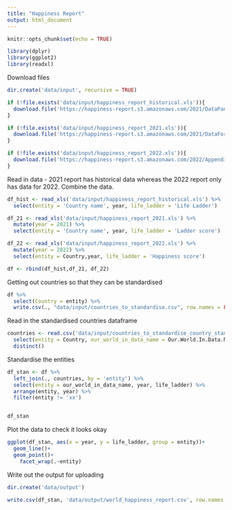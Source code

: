 ```yaml
---
title: "Happiness Report"
output: html_document
---
```


```r
knitr::opts_chunk$set(echo = TRUE)
```

```r

library(dplyr)
library(ggplot2)
library(readxl)
```

Download files
```r

dir.create('data/input', recursive = TRUE)

if (!file.exists('data/input/happiness_report_historical.xls')){
  download.file('https://happiness-report.s3.amazonaws.com/2021/DataPanelWHR2021C2.xls', 'data/input/happiness_report_historical.xls')
}

if (!file.exists('data/input/happiness_report_2021.xls')){
  download.file('https://happiness-report.s3.amazonaws.com/2021/DataForFigure2.1WHR2021C2.xls', 'data/input/happiness_report_2021.xls')
}

if (!file.exists('data/input/happiness_report_2022.xls')){
  download.file('https://happiness-report.s3.amazonaws.com/2022/Appendix_2_Data_for_Figure_2.1.xls', 'data/input/happiness_report_2022.xls')
}


```

Read in data - 2021 report has historical data whereas the 2022 report only has data for 2022. Combine the data.

```r

df_hist <- read_xls('data/input/happiness_report_historical.xls') %>% 
  select(entity = 'Country name', year, life_ladder = 'Life Ladder')

df_21 <- read_xls('data/input/happiness_report_2021.xls') %>%
  mutate(year = 2021) %>% 
  select(entity = 'Country name', year, life_ladder = 'Ladder score')

df_22 <- read_xls('data/input/happiness_report_2022.xls') %>% 
  mutate(year = 2022) %>% 
  select(entity = Country,year, life_ladder = 'Happiness score')

df <- rbind(df_hist,df_21, df_22)
```

Getting out countries so that they can be standardised
```r
df %>% 
  select(Country = entity) %>% 
  write.csv(., "data/input/countries_to_standardise.csv", row.names = FALSE)

```

Read in the standardised countries dataframe
```r

countries <- read.csv('data/input/countries_to_standardise_country_standardized.csv') %>% 
  select(entity = Country, our_world_in_data_name = Our.World.In.Data.Name) %>% 
  distinct()

```
Standardise the entities
```r
df_stan <- df %>% 
  left_join(., countries, by = 'entity') %>% 
  select(entity = our_world_in_data_name, year, life_ladder) %>% 
  arrange(entity, year) %>% 
  filter(entity != 'xx')


df_stan

```
Plot the data to check it looks okay
```r
ggplot(df_stan, aes(x = year, y = life_ladder, group = entity))+
  geom_line()+
  geom_point()+
    facet_wrap(.~entity)

```

Write out the output for uploading 

```r
dir.create('data/output')

write.csv(df_stan, 'data/output/world_happiness_report.csv', row.names = FALSE)

```



